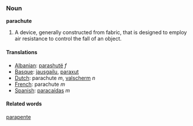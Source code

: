 ===Noun===
'''parachute'''

#A device, generally constructed from fabric, that is designed to employ air resistance to control the fall of an object.

====Translations====

*[[Albanian]]: [[parashutë]] ''f''
*[[Basque]]: [[jausgailu]], [[paraxut]]
*[[Dutch]]: parachute ''m'', [[valscherm]] ''n''
*[[French]]: parachute ''m''
*[[Spanish]]: [[paracaídas]] ''m''

====Related words====
[[parapente]]